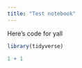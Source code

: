 ```yaml
---
title: "Test notebook"
---
```


Here's code for yall

```r
library(tidyverse)
```

```r
1 + 1
```

